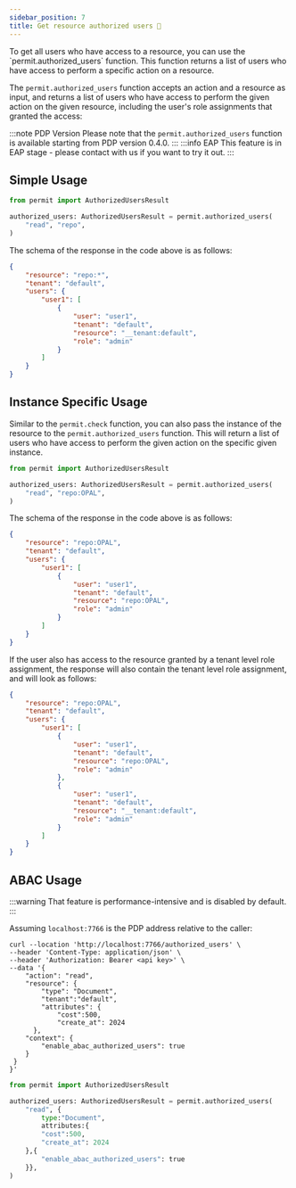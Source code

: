 ```yaml
---
sidebar_position: 7
title: Get resource authorized users 🚧
---
```




<p className="intro-paragraph">To get all users who have access to a resource, you can use the `permit.authorized_users` function.
This function returns a list of users who have access to perform a specific action on a resource. </p>

The `permit.authorized_users` function accepts an action and a resource as input,
and returns a list of users who have access to perform the given action on the given resource,
including the user's role assignments that granted the access:

:::note PDP Version
Please note that the `permit.authorized_users` function is available starting from PDP version 0.4.0.
:::
:::info EAP
This feature is in EAP stage - please contact with us if you want to try it out.
:::

## Simple Usage


<Tabs groupId="language">
<TabItem value="python" label="Python">

```python
from permit import AuthorizedUsersResult

authorized_users: AuthorizedUsersResult = permit.authorized_users(
    "read", "repo",
)
```

</TabItem>
</Tabs>

The schema of the response in the code above is as follows:
```json
{
    "resource": "repo:*",
    "tenant": "default",
    "users": {
        "user1": [
            {
                "user": "user1",
                "tenant": "default",
                "resource": "__tenant:default",
                "role": "admin"
            }
        ]
    }
}
```

## Instance Specific Usage

Similar to the `permit.check` function, you can also pass the instance of the resource to the `permit.authorized_users` function.
This will return a list of users who have access to perform the given action on the specific given instance.

<Tabs groupId="language">
<TabItem value="python" label="Python">

```python
from permit import AuthorizedUsersResult

authorized_users: AuthorizedUsersResult = permit.authorized_users(
    "read", "repo:OPAL",
)

```

</TabItem>
</Tabs>

The schema of the response in the code above is as follows:
```json
{
    "resource": "repo:OPAL",
    "tenant": "default",
    "users": {
        "user1": [
            {
                "user": "user1",
                "tenant": "default",
                "resource": "repo:OPAL",
                "role": "admin"
            }
        ]
    }
}
```

If the user also has access to the resource granted by a tenant level role assignment,
the response will also contain the tenant level role assignment, and will look as follows:
```json
{
    "resource": "repo:OPAL",
    "tenant": "default",
    "users": {
        "user1": [
            {
                "user": "user1",
                "tenant": "default",
                "resource": "repo:OPAL",
                "role": "admin"
            },
            {
                "user": "user1",
                "tenant": "default",
                "resource": "__tenant:default",
                "role": "admin"
            }
        ]
    }
}
```

## ABAC Usage

:::warning
    That feature is performance-intensive and is disabled by default.
:::

<Tabs groupId="language">
<TabItem value="curl" label="cURL">
Assuming <code>localhost:7766</code> is the PDP address relative to the caller:

```
curl --location 'http://localhost:7766/authorized_users' \
--header 'Content-Type: application/json' \
--header 'Authorization: Bearer <api key>' \
--data '{   
    "action": "read",
    "resource": {
        "type": "Document",
        "tenant":"default",
        "attributes": {
            "cost":500,
            "create_at": 2024
      },
    "context": {
        "enable_abac_authorized_users": true
    }  
 }
}'
```
</TabItem>
<TabItem value="python" label="Python">

```python
from permit import AuthorizedUsersResult

authorized_users: AuthorizedUsersResult = permit.authorized_users(
    "read", {
        type:"Document",
        attributes:{
        "cost":500,
        "create_at": 2024
    },{
        "enable_abac_authorized_users": true
    }},
)
```

</TabItem>
</Tabs>